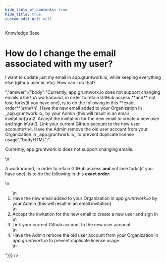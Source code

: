```yaml
---
hide_table_of_contents: true
hide_title: true
custom_edit_url: null
---
```



<CenterLayout>
<span class="title">Knowledge Base</span>
<h1>How do I change the email associated with my user?</h1>
<GitHub json={{"id":"D_kwDOF8slf84AO5zK","number":231,"author":{"login":"yorinasub17"},"title":"How do I change the email associated with my user?","body":"I want to update just my email in app.gruntwork.io, while keeping everything else (github user id, etc). How can I do that?","bodyHTML":"<p dir=\"auto\">I want to update just my email in app.gruntwork.io, while keeping everything else (github user id, etc). How can I do that?</p>","answer":{"body":"Currently, app.gruntwork.io does not support changing emails.\r\n\r\nA workaround, in order to retain GitHub access **and** not lose forks(if you have one), is to do the following in this **exact order**:\r\n\r\n1. Have the new email added to your Organization in _app.gruntwork.io_ by your Admin (this will result in an email invitation)\r\n2. Accept the invitation for the new email to create a new user and sign in\r\n3. Link your current Github account to the new user account\r\n4. Have the Admin remove the old user account from your Organization in _app.gruntwork.io_ to prevent duplicate license usage","bodyHTML":"<p dir=\"auto\">Currently, app.gruntwork.io does not support changing emails.</p>\n<p dir=\"auto\">A workaround, in order to retain GitHub access <strong>and</strong> not lose forks(if you have one), is to do the following in this <strong>exact order</strong>:</p>\n<ol dir=\"auto\">\n<li>Have the new email added to your Organization in <em>app.gruntwork.io</em> by your Admin (this will result in an email invitation)</li>\n<li>Accept the invitation for the new email to create a new user and sign in</li>\n<li>Link your current Github account to the new user account</li>\n<li>Have the Admin remove the old user account from your Organization in <em>app.gruntwork.io</em> to prevent duplicate license usage</li>\n</ol>"}}} />

</CenterLayout>
  

<!-- ##DOCS-SOURCER-START
{
  "sourcePlugin": "github-discussions",
  "hash": "8eec2eaacc178883d722415122dc0279"
}
##DOCS-SOURCER-END -->
